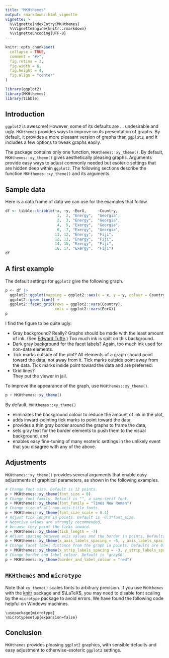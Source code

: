 ```yaml
---
title: "MKHthemes"
output: rmarkdown::html_vignette
vignette: >
  %\VignetteIndexEntry{MKHthemes}
  %\VignetteEngine{knitr::rmarkdown}
  %\VignetteEncoding{UTF-8}
---
```


```r
knitr::opts_chunk$set(
  collapse = TRUE,
  comment = "#>", 
  fig.retina = 2, 
  fig.width = 6, 
  fig.height = 4, 
  fig.align = "center"
)
```

```r
library(ggplot2)
library(MKHthemes)
library(tibble)
```

## Introduction

`ggplot2` is awesome! 
However, some of its defaults are ... undesirable and ugly.
`MKHthemes` provides ways to improve on its presentation of graphs.
By default, it provides a more pleasant version of graphs than `ggplot2`, and
it includes a few options to tweak graphs easily.

The package contains only one function, `MKHthemes::xy_theme()`.
By default, `MKHthemes::xy_theme()` gives aesthetically pleasing graphs.
Arguments provide easy ways to adjust commonly needed but esoteric settings
that are hidden deep within `ggplot2`.
The following sections describe the function `MKHthemes::xy_theme()`
and its arguments.


## Sample data

Here is a data frame of data we can use for the examples that follow.

```r
df <- tibble::tribble(~x, ~y, ~EorX,     ~Country, 
                       1,  2, "Energy",  "Georgia", 
                       2,  3, "Energy",  "Georgia",
                       4,  5, "Exergy",  "Georgia",
                       6,  7, "Exergy",  "Georgia",
                      11, 12, "Energy",  "Fiji", 
                      12, 13, "Energy",  "Fiji",
                      14, 15, "Exergy",  "Fiji",
                      16, 17, "Exergy",  "Fiji")
df
```

## A first example

The default settings for `ggplot2` give the following graph.

```r
p <- df |> 
  ggplot2::ggplot(mapping = ggplot2::aes(x = x, y = y, colour = Country)) + 
  ggplot2::geom_line() + 
  ggplot2::facet_grid(rows = ggplot2::vars(Country), 
                      cols = ggplot2::vars(EorX))
p
```

I find the figure to be quite ugly:

* Gray background? Really? 
  Graphs should be made with the least amount of ink. 
  (See [Edward Tufte](https://www.edwardtufte.com/).)
  Too much ink is spilt on this background.
* Dark gray background for the facet labels? 
  Again, too much ink used for non-data elements.
* Tick marks outside of the plot?
  All elements of a graph should point toward the data, not away from it.
  Tick marks outside point away from the data.
  Tick marks inside point toward the data and are preferred.
* Grid lines?  
  They put the viewer in jail.
  
To improve the appearance of the graph, 
use `MKHthemes::xy_theme()`.

```r
p + MKHthemes::xy_theme()
```

By default, `MKHthemes::xy_theme()`

* eliminates the background colour to reduce the amount of ink in the plot,
* adds inward-pointing tick marks to point toward the data,
* provides a thin gray border around the graphs to frame the data,
* sets gray text for the border elements to push them to the visual background, and
* enables easy fine-tuning of many esoteric settings
  in the unlikely event that you disagree with any of the above.


## Adjustments

`MKHthemes::xy_theme()` provides several arguments 
that enable easy adjustments of graphical parameters, 
as shown in the following examples.

```r
# Change font size. Default is 12 points.
p + MKHthemes::xy_theme(font_size = 8)
# Change font family. Default is "", a sans-serif font.
p + MKHthemes::xy_theme(font_family = "Times New Roman")
# Change size of all non-axis-title fonts.
p + MKHthemes::xy_theme(font_size_scale = 0.4)
# Adjust tick length in points. Default is -0.3*font_size.
# Negative values are strongly recommended, 
# because they point the ticks inward.
p + MKHthemes::xy_theme(tick_length = -7)
# Adjust spacing between axis values and the border in points. Defaults are 0.2*font_size.
p + MKHthemes::xy_theme(x_axis_labels_spacing = -5, y_axis_labels_spacing = 20)
# Change facet label distance from the graph in points. Defaults are 0.2*font_size.
p + MKHthemes::xy_theme(x_strip_labels_spacing = -3, y_strip_labels_spacing = 20)
# Change border and label colour. Default is "gray50".
p + MKHthemes::xy_theme(border_and_label_colour = "red")
```


## `MKHthemes` and `microtype`

Note that `xy_theme()` scales fonts to arbitrary precision.
If you use `MKHthemes` with the [knitr](https://yihui.org/knitr/) package and $\LaTeX$, 
you may need to disable font scaling by the `microtype` package
to avoid errors. 
We have found the following code helpful on Windows machines.

```
\usepackage{microtype}
\microtypesetup{expansion=false}
```

  
## Conclusion
  
`MKHthemes` provides pleasing `ggplot2` graphics, 
with sensible defaults and easy adjustment
to otherwise-esoteric `ggplot2` settings.
  
